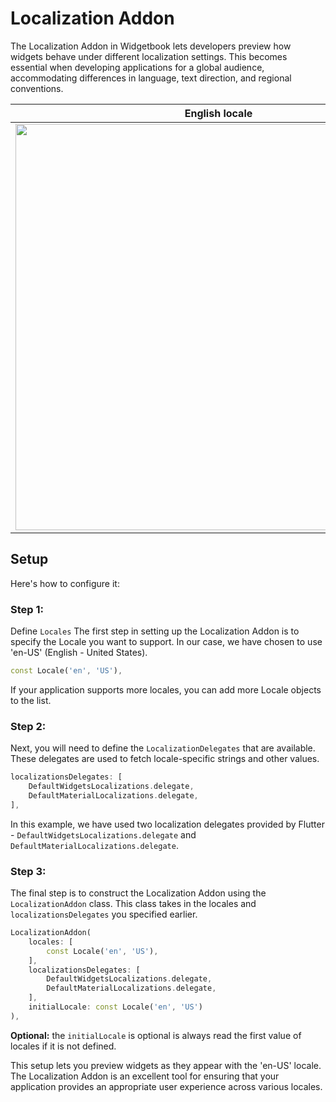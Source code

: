 # Localization Addon

The Localization Addon in Widgetbook lets developers preview how widgets behave under
different localization settings. This becomes essential when developing applications for a
global audience, accommodating differences in language, text direction, and regional
conventions.

|                                                           English locale                                                            |                                                           Arabic locale                                                           |
| :---------------------------------------------------------------------------------------------------------------------------------: | :-------------------------------------------------------------------------------------------------------------------------------: |
| <Image zoom src="/assets/addons/localization/english-locale.png" caption="English locale with left to right layout" height="650" /> | <Image zoom src="/assets/addons/localization/arabic-locale.png" caption="Arabic locale with right to left layout" height="650" /> |

## Setup

Here's how to configure it:

### Step 1:

Define `Locales` The first step in setting up the Localization Addon is to specify the
Locale you want to support. In our case, we have chosen to use 'en-US' (English - United
States).

```dart
const Locale('en', 'US'),
```

If your application supports more locales, you can add more Locale objects to the list.

### Step 2:

Next, you will need to define the `LocalizationDelegates` that are available. These
delegates are used to fetch locale-specific strings and other values.

```dart
localizationsDelegates: [
    DefaultWidgetsLocalizations.delegate,
    DefaultMaterialLocalizations.delegate,
],
```

In this example, we have used two localization delegates provided by Flutter -
`DefaultWidgetsLocalizations.delegate` and `DefaultMaterialLocalizations.delegate`.

### Step 3:

The final step is to construct the Localization Addon using the `LocalizationAddon` class.
This class takes in the locales and `localizationsDelegates` you specified earlier.

```dart
LocalizationAddon(
    locales: [
        const Locale('en', 'US'),
    ],
    localizationsDelegates: [
        DefaultWidgetsLocalizations.delegate,
        DefaultMaterialLocalizations.delegate,
    ],
    initialLocale: const Locale('en', 'US')
),
```

**Optional:** the `initialLocale` is optional is always read the first value of locales if
it is not defined.

This setup lets you preview widgets as they appear with the 'en-US' locale. The
Localization Addon is an excellent tool for ensuring that your application provides an
appropriate user experience across various locales.
